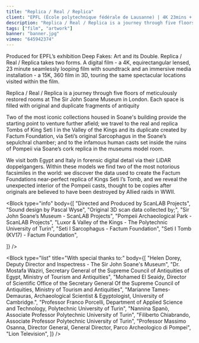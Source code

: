 ```yaml
---
title: "Replica / Real / Replica"
client: "EPFL (École polytechnique fédérale de Lausanne) | 4K 23mins + 15K 360 3D 12mins"
description: "Replica / Real / Replica is a journey through five floors of meticulously restored rooms at The Sir John Soane Museum in London."
tags: ["film", "artwork"]
banner: "banner.jpg"
vimeo: "645942374"
---
```



Produced for EPFL’s exhibition Deep Fakes: Art and its Double. Replica / Real / Replica takes two forms. A digital film - a 4K, equirectangular lensed, 23 minute seamlessly looping film with soundtrack and an immersive media installation - a 15K, 360 film in 3D, touring the same spectacular locations visited within the film.

Replica / Real / Replica is a journey through five floors of meticulously restored rooms at The Sir John Soane Museum in London. Each space is filled with original and duplicate fragments of antiquity

<ImageMagic href="SHOT-04_SOANE.jpg" />
<ImageMagic href="SHOT-05_SOANE.jpg" />

Two of the most iconic collections housed in Soane's building provide the starting point to venture further afield; we travel to the real and replica Tombs of King Seti I in the Valley of the Kings and its duplicate created by Factum Foundation, via Seti’s original Sarcophagus in the Soane’s sepulchral chamber; and to the infamous human casts set inside the ruins of Pompeii via Soane’s cork replica in the museums model room.

<ImageMagic href="SHOT-01_LUXOR.jpg" />
<ImageMagic href="SHOT-08_LUXOR.jpg" />

We visit both Egypt and Italy in forensic digital detail via their LiDAR doppelgangers. Within these models we find two of the most notorious facsimiles in the world: we discover the data used to create the Factum Foundations near-perfect replica of Kings Seti I’s Tomb, and we reveal the unexpected interior of the Pompeii casts, thought to be copies after originals are believed to have been destroyed by Allied raids in WWII.

<ImageMagic href="SHOT-09_SOANE.jpg" />
<ImageMagic href="SHOT-06_POMPEII.jpg" />

<ImageMagic href="CM7A9671.jpg" />
<ImageMagic href="CM7A9842.jpg" />

<Block
  type="info"
  body={[
"Directed and Produced by ScanLAB Projects",
"Sound design by Pascal Wyse",
"Original 3D scan data collected by;",
"Sir John Soane’s Museum - ScanLAB Projects",
"Pompeii Archaeological Park - ScanLAB Projects",
"Luxor & Valley of the Kings - The Polytechnic University of Turin",
"Seti I Sarcophagus - Factum Foundation",
"Seti I Tomb (KV17) - Factum Foundation",

]} />

<Block
  type="list"
  title="With special thanks to:"
  body={[
    "Helen Dorey, Deputy Director and Inspectress - The Sir John Soane's Museum",
    "Dr. Mostafa Waziri, Secretary General of the Supreme Council of Antiquities of Egypt, Ministry of Tourism and Antiquities",
    "Mohamed El Seaidy, Director of Scientific Office of the Secretary General Of the Supreme Council of Antiquities, Ministry of Tourism and Antiquities",
    "Marianne Tames-Demauras, Archaeological Scientist & Egyptologist, University of Cambridge.",
    "Professor Franco Porcelli, Department of Applied Science and Technology, Polytechnic University of Turin",
    "Nannina Spanò, Associate Professor Polytechnic University of Turin",
    "Filiberto Chiabrando, Associate Professor Polytechnic University of Turin",
    "Professor Massimo Osanna, Director General, General Director, Parco Archeologico di Pompei",
    "Lion Television",
  ]}
/>
